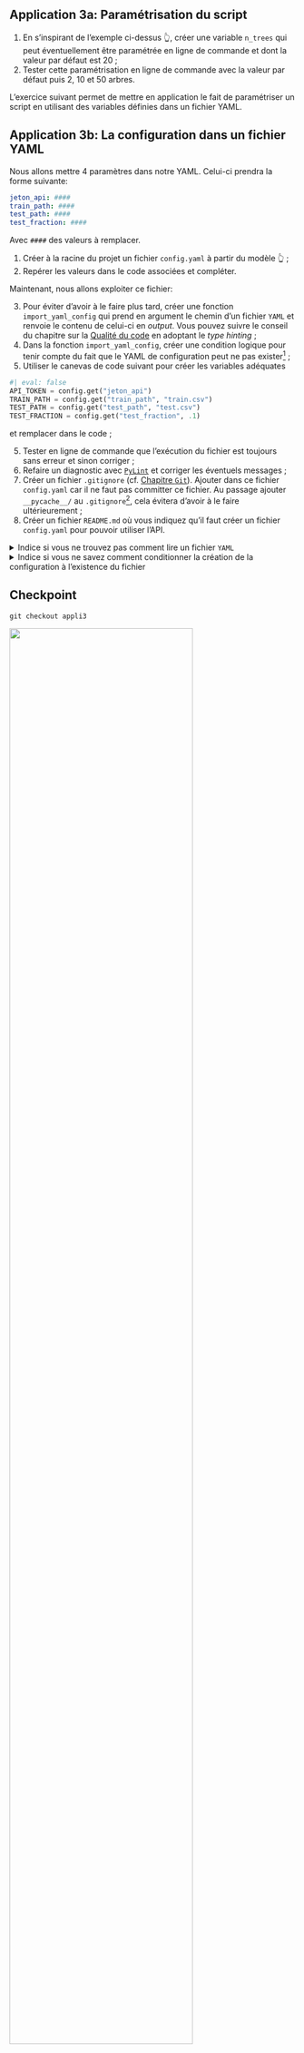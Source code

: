 ::: {.callout-tip}
## Application 3a: Paramétrisation du script

1. En s'inspirant de l'exemple ci-dessus 👆️,
créer une variable `n_trees` qui peut éventuellement être paramétrée en ligne de commande
et dont la valeur par défaut est 20 ;
2. Tester cette paramétrisation en ligne de commande avec la valeur par défaut
puis 2, 10 et 50 arbres.
:::

L'exercice suivant permet de mettre en application le fait de paramétriser
un script en utilisant des variables définies dans un fichier YAML. 


::: {.callout-tip}
## Application 3b: La configuration dans un fichier YAML

Nous allons mettre 4 paramètres dans notre YAML. Celui-ci prendra la forme suivante:

```.yaml
jeton_api: ####
train_path: ####
test_path: ####
test_fraction: ####
```

Avec `####` des valeurs à remplacer.

1. Créer à la racine du projet un fichier `config.yaml` à partir du
modèle 👆️ ;
2. Repérer les valeurs dans le code associées et compléter.

Maintenant, nous allons exploiter ce fichier:

3. Pour éviter d'avoir à le faire plus tard,
créer une fonction `import_yaml_config` qui prend en argument le
chemin d'un fichier `YAML`
et renvoie le contenu de celui-ci en _output_. Vous pouvez suivre
le conseil du chapitre sur la [Qualité du code](/chapters/code-quality.html)
en adoptant le _type hinting_ ;
4. Dans la fonction `import_yaml_config`,
créer une condition logique pour tenir compte du fait que le YAML de configuration
peut ne pas exister[^fileexist] ;
5. Utiliser le canevas de code suivant pour créer les variables adéquates

```python
#| eval: false
API_TOKEN = config.get("jeton_api")
TRAIN_PATH = config.get("train_path", "train.csv")
TEST_PATH = config.get("test_path", "test.csv")
TEST_FRACTION = config.get("test_fraction", .1)
```

et remplacer dans le code ;

5. Tester en ligne de commande que l'exécution du fichier est toujours
sans erreur et sinon corriger ;
6. Refaire un diagnostic avec [`PyLint`](https://pylint.readthedocs.io/en/latest/)
et corriger les éventuels messages ;
7. Créer un fichier `.gitignore` (cf. [Chapitre `Git`](/chapters/git.qmd)). Ajouter dans ce fichier `config.yaml`
car il ne faut pas committer ce fichier. Au passage ajouter `__pycache__/` au `.gitignore`[^pycache], cela
évitera d'avoir à le faire ultérieurement ;
9. Créer un fichier `README.md` où vous indiquez qu'il faut créer un fichier `config.yaml` pour
pouvoir utiliser l'API. 

[^fileexist]: Ici, le jeton d'API n'est pas indispensable pour que le code
    fonctionne. Afin d'éviter une erreur non nécessaire
    lorsqu'on automatisera le processus, on peut
    créer une condition qui vérifie la présence ou non de ce fichier.
    Le script reste donc reproductible même pour un utilisateur n'ayant pas le fichier
    `secrets.yaml`. 

[^pycache]: Il est normal d'avoir des dossiers `__pycache__` qui traînent en local : ils se créent automatiquement à l'exécution d'un script en `Python`. Néanmoins, il ne faut pas associer ces fichiers à `Git`, voilà pourquoi on les ajoute au `.gitignore`.


<details>
<summary>Indice si vous ne trouvez pas comment lire un fichier `YAML`</summary>

Si le fichier s'appelle `toto.yaml`, vous pouvez l'importer de cette manière:

```python
#| eval: false
with open("toto.yaml", "r", encoding="utf-8") as stream:
    dict_config = yaml.safe_load(stream)
```

</details>

<details>
<summary>Indice si vous ne savez comment conditionner la création de la configuration à l'existence du fichier</summary>

Voici la ligne qui peut vous aider. L'idéal
est d'insérer ceci dans `import_yaml_config`:

```python
#| eval: false
CONFIG_PATH = 'config.yaml'
config = {}
if os.path.exists(CONFIG_PATH):
    # lecture du fichier
```

</details>

:::


::: {.callout-caution collapse="true"}
## Checkpoint

```shell
git checkout appli3
```

![](/checkpoint.jpg){width=80% fig-align="center"}

:::